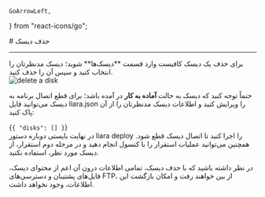     GoArrowLeft,
} from "react-icons/go";


<Layout>
<Head>
<title>مستندات حذف دیسک‌ - لیارا</title>

<meta property="og:title" content="مستندات خدمات رایانش ابری لیارا" />
<meta property="og:description" content="مستندات مربوط به نحوه حذف یک دیسک در لیارا"  />
</Head>
# حذف دیسک

<hr className="mb-2" />
برای حذف یک دیسک کافیست وارد قسمت **دیسک‌ها**  شوید؛ دیسک مدنظرتان را انتخاب کنید و سپس آن را حذف کنید. 
<div className="h-4" />
<img src="https://media.liara.ir/docs/delete-disk.gif" alt="delete a disk"/>
<div className="h-4" />

حتماً توجه کنید که دیسک به حالت **آماده به کار** در آمده باشد؛ برای قطع اتصال برنامه به دیسک می‌توانید فایل <Important>liara.json</Important> را ویرایش کنید و اطلاعات دیسک مدنظرتان را از آن پاک کنید:
    <div className='h-2' />
    <div dir="ltr">
    <Highlight className="json">
        {`{
    "disks": []
}`}
    </Highlight>
    </div>
    <div className='h-2' />
در نهایت بایستی دوباره دستور <Important>liara deploy</Important> را اجرا کنید تا اتصال دیسک قطع شود. همچنین می‌توانید عملیات استقرار را با کنسول انجام دهید و در مرحله دوم استقرار، از دیسک مورد نظر، استفاده نکنید.

<div className='h-2' />
<Alert variant="error">
<p>
در نظر داشته باشید که با حذف دیسک، تمامی اطلاعات درون آن اعم از محتوای دیسک، فایل‌های پشتیبان و دسترسی‌های FTP، از بین خواهند رفت و امکان بازگشت این اطلاعات، وجود نخواهد داشت.
</p>
</Alert>

</Layout>